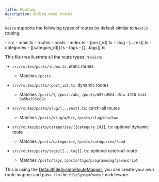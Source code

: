 ```yaml
---
title: Routing
description: Adding more routes
---
```


`keiro` supports the following types of routes by default similar to `NextJS` routing.


<FileTree>
- src
  - main.ts
  - routes
    - posts
      - index.ts
      - [post_id].ts
      - slug
        - [...rest].ts
      - categories
        - [[category_id]].ts
      - tags
        - [[...tags]].ts
</FileTree>

This file tree ilustrate all the route types in `keiro`:

- `src/routes/posts/index.ts`: static routes
    - Matches `/posts`

- `src/routes/posts/[post_id].ts`: dynamic routes
    - Matches `/posts/1`, `/posts/abc`, `/posts/d57cd924-a8fa-4970-bb4f-9a5ba705cc2b`

- `src/routes/posts/slug/[...rest].ts`: catch-all routes
    - Matches `/posts/slug/a/b/c`, `/posts/slug/one/two`

- `src/routes/posts/categories/[[category_id]].ts`: optional dynamic route
    - Matches `/posts/categories`, `/posts/categories/food`

- `src/routes/posts/tags/[[...tag]].ts`: optional catch-all route
    - Matches `/posts/tags`, `/posts/tags/programming/javascript`

This is using the [DefaultFileSystemRouteMapper](https://github.com/Neo-Ciber94/keiro/blob/main/packages/keiro/src/routing/fileSystemRouteMapper.ts), you can create your own route mapper
and pass it to the `fileSystemRouter` middleware.